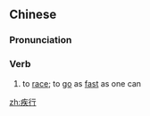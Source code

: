 ==Chinese==
{{zh-forms}}

===Pronunciation===
{{zh-pron
|m=jíxíng
|cat=v
}}

===Verb===
{{zh-verb}}

# to [[race]]; to [[go]] as [[fast]] as one can

[[zh:疾行]]